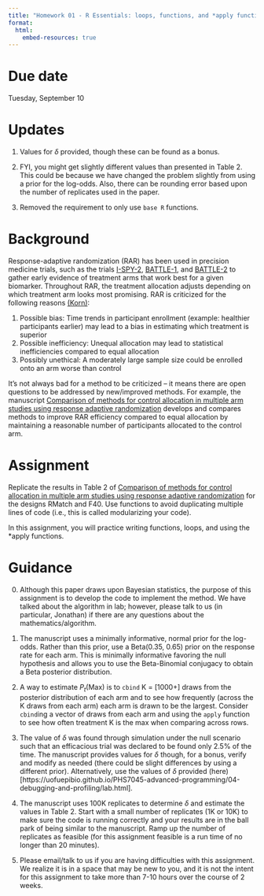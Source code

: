 ```yaml
---
title: "Homework 01 - R Essentials: loops, functions, and *apply functions"
format:
  html:
    embed-resources: true
---
```


# Due date

Tuesday, September 10


# Updates

1. Values for $\delta$ provided, though these can be found as a bonus.

2. FYI, you might get slightly different values than presented in Table 2. This could be because we have changed the problem slightly from using a prior for the log-odds. Also, there can be rounding error based upon the number of replicates used in the paper.

3. Removed the requirement to only use `base R` functions.

# Background

Response-adaptive randomization (RAR) has been used in precision medicine trials, such as the trials [I-SPY-2](https://www.nejm.org/doi/pdf/10.1056/NEJMoa1513750?articleTools=true), [BATTLE-1](https://aacrjournals.org/cancerdiscovery/article/1/1/44/2198?casa_token=pK1gZcX-FgkAAAAA:KmsD6qnoaOMxqHJlg0VGlmqr2nqIl49Xupuh0FX7nnJXNjtdBwVWsdmVtUIXKdEWQ_e5i9pG), and [BATTLE-2](https://cdn.amegroups.cn/journals/amepc/files/journals/12/articles/6846/public/6846-PB2-R2.pdf) to gather early evidence of treatment arms that work best for a given biomarker.  Throughout RAR, the treatment allocation adjusts depending on which treatment arm looks most promising.  RAR is criticized for the following reasons [(Korn)](https://watermark.silverchair.com/djx013.pdf?token=AQECAHi208BE49Ooan9kkhW_Ercy7Dm3ZL_9Cf3qfKAc485ysgAAAvswggL3BgkqhkiG9w0BBwagggLoMIIC5AIBADCCAt0GCSqGSIb3DQEHATAeBglghkgBZQMEAS4wEQQMUKqYjuX4J38OrUAJAgEQgIICrkuWgqA03alHxi4xfUz3ybPTepY21z2PaOZFRSmRgKhEf4ROr5tIP8MoeLwYxIexRpjXLTjKQ_Yn6s2oYBYUTJEG_gVqeevFGwvxyi8zas8R1GyiQWDyjnhBsjKcAsKCl6M63_K-LXEPLj7nyw4FZEefXgMSO91jz_bKseNLmhDEmZ7oPvO_xlBzWptEW4gE8I7mrv8h3NbFrM0BrbDIeOkIr36F3X-F3ip5a8lEDirZwrKyLCb598ivER1JVlr7iCzNV9OYHv6P79E6YxKGxJPDNk1WJ-ClcUb6aA87-Gae81SVipvqhu2npbLCFtWVikZKliWQ5lPE9CieOB9hnd93HLsp7Da9U3D0jodTMbk9RE28I7kzuoWHO8BEoPK8p1_1nTWw6pV5CbS02RFxtTr4-aCMm364vJAHrgP3rNmvi-KEGB4rxufA_hebdi2yS20nll2HdAVT81m_cm87x3YvVP7Ut9H-0zTCAVYACBJJUjKS7w7QKkIN-FqdQ7N7u_YJ83bl69sMF0fddIVTA6WFAJWpVmiij5ou34auXuzDtEKLN5nmQ-467HZtpMAkoyFxcyCdtI_ieuyCp1jlP3IC07JZAWvA_8A2W8hEFaRBimq0STpclvxEgt2OCDtE9kTXvS8v6ArS4U6ZkuM7Uw3PSG1ISoYAWPPvWzGMKWU4W4nCS0rT-TPWPJkPf8TGkUK9Q1cDemuYlWZBrYN-RUJ8X204vbqa-p9jsRKIfsQ0QDrW97qHYxf-659kKav288WZ8d5wmESsLKyHEc8JatY2dvmsIMIdeK3mKA68qDUqS3C1yO7X0T4BJZpJPGjjPzFrrqaLAmLdhdqITE5AcT_Eiy3upRuYw3TdqbznbDog3k2K2yIgQUZwu2HC9q_fJhqmxh0WkHQDyYeiXyqb): 

1. Possible bias: Time trends in participant enrollment (example: healthier participants earlier) may lead to a bias in estimating which treatment is superior
2. Possible inefficiency: Unequal allocation may lead to statistical inefficiencies compared to equal allocation
3. Possibly unethical: A moderately large sample size could be enrolled onto an arm worse than control

It's not always bad for a method to be criticized -- it means there are open questions to be addressed by new/improved methods.  For example, the manuscript [Comparison of methods for control allocation in multiple arm studies using response adaptive randomization](https://journals.sagepub.com/doi/pdf/10.1177/1740774519877836) develops and compares methods to improve RAR efficiency compared to equal allocation by maintaining a reasonable number of participants allocated to the control arm.

# Assignment

Replicate the results in Table 2 of [Comparison of methods for control allocation in multiple arm studies using response adaptive randomization](https://journals.sagepub.com/doi/pdf/10.1177/1740774519877836) for the designs RMatch and F40.  Use functions to avoid duplicating multiple lines of code (i.e., this is called modularizing your code).

In this assignment, you will practice writing functions, loops, and using the *apply functions.  

# Guidance

0. Although this paper draws upon Bayesian statistics, the purpose of this assignment is to develop the code to implement the method. We have talked about the algorithm in lab; however, please talk to us (in particular, Jonathan) if there are any questions about the mathematics/algorithm.

1. The manuscript uses a minimally informative, normal prior for the log-odds.  Rather than this prior, use a Beta(0.35, 0.65) prior on the response rate for each arm.  This is minimally informative favoring the null hypothesis and allows you to use the Beta-Binomial conjugacy to obtain a Beta posterior distribution.

2. A way to estimate $P_t$(Max) is to `cbind` K = [1000+] draws from the posterior distribution of each arm and to see how frequently (across the K draws from each arm) each arm is drawn to be the largest. Consider `cbind`ing a vector of draws from each arm and using the `apply` function to see how often treatment K is the max when comparing across rows.

3. The value of $\delta$ was found through simulation under the null scenario such that an efficacious trial was declared to be found only 2.5\% of the time.  The manuscript provides values for $\delta$ though, for a bonus, verify and modify as needed (there could be slight differences by using a different prior). Alternatively, use the values of $\delta$ provided (here)[https://uofuepibio.github.io/PHS7045-advanced-programming/04-debugging-and-profiling/lab.html].

4. The manuscript uses 100K replicates to determine $\delta$ and estimate the values in Table 2.  Start with a small number of replicates (1K or 10K) to make sure the code is running correctly and your results are in the ball park of being similar to the manuscript.  Ramp up the number of replicates as feasible (for this assignment feasible is a run time of no longer than 20 minutes).

5. Please email/talk to us if you are having difficulties with this assignment.  We realize it is in a space that may be new to you, and it is not the intent for this assignment to take more than 7-10 hours over the course of 2 weeks.
